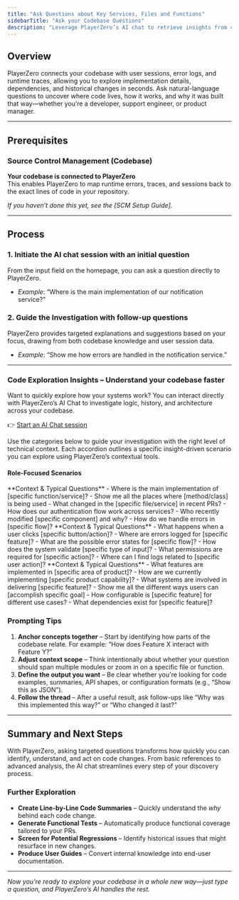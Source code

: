 ```yaml
---
title: "Ask Questions about Key Services, Files and Functions"
sidebarTitle: "Ask your Codebase Questions"
description: "Leverage PlayerZero’s AI chat to retrieve insights from code, user sessions, logs, and more."
---
```


## **Overview**

PlayerZero connects your codebase with user sessions, error logs, and runtime traces, allowing you to explore implementation details, dependencies, and historical changes in seconds. Ask natural-language questions to uncover where code lives, how it works, and why it was built that way—whether you’re a developer, support engineer, or product manager.

---

## **Prerequisites**

### Source Control Management (Codebase)

**Your codebase is connected to PlayerZero**  
This enables PlayerZero to map runtime errors, traces, and sessions back to the exact lines of code in your repository.  

*If you haven’t done this yet, see the [SCM Setup Guide].*

---

## **Process**

### 1. **Initiate the AI chat session with an initial question**  
From the input field on the homepage, you can ask a question directly to PlayerZero.  

- *Example*: “Where is the main implementation of our notification service?”

### 2. **Guide the Investigation with follow-up questions**  
PlayerZero provides targeted explanations and suggestions based on your focus, drawing from both codebase knowledge and user session data.

- *Example*: “Show me how errors are handled in the notification service.”

---

### **Code Exploration Insights – Understand your codebase faster**

Want to quickly explore how your systems work? You can interact directly with PlayerZero’s AI Chat to investigate logic, history, and architecture across your codebase.

👉 [Start an AI Chat session](https://app.playerzero.ai/chat)

Use the categories below to guide your investigation with the right level of technical context. Each accordion outlines a specific insight-driven scenario you can explore using PlayerZero’s contextual tools.

#### **Role-Focused Scenarios**

<AccordionGroup>

  <Accordion title="For Developers">
    **Context & Typical Questions**  
    - Where is the main implementation of [specific function/service]?  
    - Show me all the places where [method/class] is being used  
    - What changed in the [specific file/service] in recent PRs?  
    - How does our authentication flow work across services?  
    - Who recently modified [specific component] and why?  
    - How do we handle errors in [specific flow]?  
  </Accordion>

  <Accordion title="For Support">
    **Context & Typical Questions**  
    - What happens when a user clicks [specific button/action]?  
    - Where are errors logged for [specific feature]?  
    - What are the possible error states for [specific flow]?  
    - How does the system validate [specific type of input]?  
    - What permissions are required for [specific action]?  
    - Where can I find logs related to [specific user action]?  
  </Accordion>

  <Accordion title="For Product">
    **Context & Typical Questions**  
    - What features are implemented in [specific area of product]?  
    - How are we currently implementing [specific product capability]?  
    - What systems are involved in delivering [specific feature]?  
    - Show me all the different ways users can [accomplish specific goal]  
    - How configurable is [specific feature] for different use cases?  
    - What dependencies exist for [specific feature]?  
  </Accordion>

</AccordionGroup>

### **Prompting Tips**

1. **Anchor concepts together** – Start by identifying how parts of the codebase relate. For example: “How does Feature X interact with Feature Y?”
2. **Adjust context scope** – Think intentionally about whether your question should span multiple modules or zoom in on a specific file or function.
3. **Define the output you want** – Be clear whether you're looking for code examples, summaries, API shapes, or configuration formats (e.g., “Show this as JSON”).
4. **Follow the thread** – After a useful result, ask follow-ups like “Why was this implemented this way?” or “Who changed it last?”

---

## **Summary and Next Steps**

With PlayerZero, asking targeted questions transforms how quickly you can identify, understand, and act on code changes. From basic references to advanced analysis, the AI chat streamlines every step of your discovery process.

### Further Exploration
- **Create Line-by-Line Code Summaries** – Quickly understand the *why* behind each code change.  
- **Generate Functional Tests** – Automatically produce functional coverage tailored to your PRs.  
- **Screen for Potential Regressions** – Identify historical issues that might resurface in new changes.  
- **Produce User Guides** – Convert internal knowledge into end-user documentation.  

---

*Now you’re ready to explore your codebase in a whole new way—just type a question, and PlayerZero’s AI handles the rest.*


